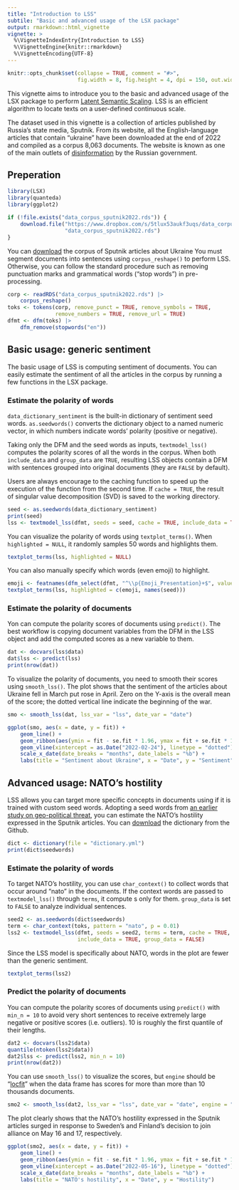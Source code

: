 ```yaml
---
title: "Introduction to LSS"
subtile: "Basic and advanced usage of the LSX package"
output: rmarkdown::html_vignette
vignette: >
  %\VignetteIndexEntry{Introduction to LSS}
  %\VignetteEngine{knitr::rmarkdown}
  %\VignetteEncoding{UTF-8}
---
```


```r
knitr::opts_chunk$set(collapse = TRUE, comment = "#>", 
                      fig.width = 8, fig.height = 4, dpi = 150, out.width = 690)
```

This vignette aims to introduce you to the basic and advanced usage of the LSX package to perform [Latent Semantic Scaling](https://www.tandfonline.com/doi/full/10.1080/19312458.2020.1832976). LSS is an efficient algorithm to locate texts on a user-defined continuous scale.

The dataset used in this vignette is a collection of articles published by Russia's state media, Sputnik. From its website, all the English-language articles that contain "ukraine" have been downloaded at the end of 2022 and compiled as a corpus 8,063 documents. The website is known as one of the main outlets of [disinformation](https://www.kcl.ac.uk/policy-institute/research-analysis/weaponising-news) by the Russian government.

## Preperation

```r
library(LSX)
library(quanteda)
library(ggplot2)
```

```r
if (!file.exists("data_corpus_sputnik2022.rds")) {
    download.file("https://www.dropbox.com/s/5tlux53aukf3uqs/data_corpus_sputnik2022.rds?dl=1",
                  "data_corpus_sputnik2022.rds")
}
```

You can [download](https://www.dropbox.com/s/5tlux53aukf3uqs/data_corpus_sputnik2022.rds?dl=1) the corpus of Sputnik articles about Ukraine You must segment documents into sentences using `corpus_reshape()` to perform LSS. Otherwise, you can follow the standard procedure such as removing punctuation marks and grammatical words ("stop words") in pre-processing.

```r
corp <- readRDS("data_corpus_sputnik2022.rds") |>
    corpus_reshape()
toks <- tokens(corp, remove_punct = TRUE, remove_symbols = TRUE, 
               remove_numbers = TRUE, remove_url = TRUE)
dfmt <- dfm(toks) |> 
    dfm_remove(stopwords("en"))
```

## Basic usage: generic sentiment

The basic usage of LSS is computing sentiment of documents. You can easily estimate the sentiment of all the articles in the corpus by running a few functions in the LSX package.

### Estimate the polarity of words

`data_dictionary_sentiment` is the built-in dictionary of sentiment seed words. `as.seedwords()` converts the dictionary object to a named numeric vector, in which numbers indicate words' polarity (positive or negative).

Taking only the DFM and the seed words as inputs, `textmodel_lss()` computes the polarity scores of all the words in the corpus. When both `include_data` and `group_data` are `TRUE`, resulting LSS objects contain a DFM with sentences grouped into original documents (they are `FALSE` by default). 

Users are always encourage to the caching function to speed up the execution of the function from the second time. If `cache = TRUE`, the result of singular value decomposition (SVD) is saved to the working directory. 


```r
seed <- as.seedwords(data_dictionary_sentiment)
print(seed)
lss <- textmodel_lss(dfmt, seeds = seed, cache = TRUE, include_data = TRUE, group_data = TRUE)
```

You can visualize the polarity of words using `textplot_terms()`. When `highlighted = NULL`, it randomly samples 50 words and highlights them.

```r
textplot_terms(lss, highlighted = NULL)
```

You can also manually specify which words (even emoji) to highlight.

```r
emoji <- featnames(dfm_select(dfmt, "^\\p{Emoji_Presentation}+$", valuetype = "regex"))
textplot_terms(lss, highlighted = c(emoji, names(seed)))
```

### Estimate the polarity of documents

Yon can compute the polarity scores of documents using `predict()`. The best workflow is copying document variables from the DFM in the LSS object and add the computed scores as a new variable to them. 

```r
dat <- docvars(lss$data)
dat$lss <- predict(lss)
print(nrow(dat))
```

To visualize the polarity of documents, you need to smooth their scores using `smooth_lss()`. The plot shows that the sentiment of the articles about Ukraine fell in March put rose in April. Zero on the Y-axis is the overall mean of the score; the dotted vertical line indicate the beginning of the war.

```r
smo <- smooth_lss(dat, lss_var = "lss", date_var = "date")
```

```r
ggplot(smo, aes(x = date, y = fit)) + 
    geom_line() +
    geom_ribbon(aes(ymin = fit - se.fit * 1.96, ymax = fit + se.fit * 1.96), alpha = 0.1) +
    geom_vline(xintercept = as.Date("2022-02-24"), linetype = "dotted") +
    scale_x_date(date_breaks = "months", date_labels = "%b") +
    labs(title = "Sentiment about Ukraine", x = "Date", y = "Sentiment")
```

## Advanced usage: NATO's hostility

LSS allows you can target more specific concepts in documents using if it is trained with custom seed words. Adopting a seed words from [an earlier study on geo-political threat](https://academic.oup.com/isq/article/65/3/852/6278490), you can estimate the NATO's hostility expressed in the Sputnik articles. You can  [download](https://github.com/koheiw/LSX/blob/master/vignettes/) the dictionary from the Github.

```r
dict <- dictionary(file = "dictionary.yml")
print(dict$seedwords)
```

### Estimate the polarity of words

To target NATO's hostility, you can use `char_context()` to collect words that occur around "nato" in the documents. If the context words are passed to `textmodel_lss()` through `terms`, it compute s only for them. `group_data` is set to `FALSE` to analyze individual sentences.

```r
seed2 <- as.seedwords(dict$seedwords)
term <- char_context(toks, pattern = "nato", p = 0.01)
lss2 <- textmodel_lss(dfmt, seeds = seed2, terms = term, cache = TRUE, 
                      include_data = TRUE, group_data = FALSE)
```

Since the LSS model is specifically about NATO, words in the plot are fewer than the generic sentiment. 

```r
textplot_terms(lss2)
```

### Predict the polarity of documents

You can compute the polarity scores of documents using `predict()` with `min_n = 10` to avoid very short sentences to receive extremely large negative or positive scores (i.e. outliers). 10 is roughly the first quantile of their lengths.

```r
dat2 <- docvars(lss2$data)
quantile(ntoken(lss2$data))
dat2$lss <- predict(lss2, min_n = 10)
print(nrow(dat2))
```

You can use `smooth_lss()` to visualize the scores, but `engine` should be "[locfit](https://cran.r-project.org/web/packages/locfit/index.html)" when the data frame has scores for more than more than 10 thousands documents.

```r
smo2 <- smooth_lss(dat2, lss_var = "lss", date_var = "date", engine = "locfit")
```

The plot clearly shows that the NATO's hostility expressed in the Sputnik articles surged in response to  Sweden's and Finland's decision to join alliance on May 16 and 17, respectively.

```r
ggplot(smo2, aes(x = date, y = fit)) + 
    geom_line() +
    geom_ribbon(aes(ymin = fit - se.fit * 1.96, ymax = fit + se.fit * 1.96), alpha = 0.1) +
    geom_vline(xintercept = as.Date("2022-05-16"), linetype = "dotted") +
    scale_x_date(date_breaks = "months", date_labels = "%b") +
    labs(title = "NATO's hostility", x = "Date", y = "Hostility")
```
